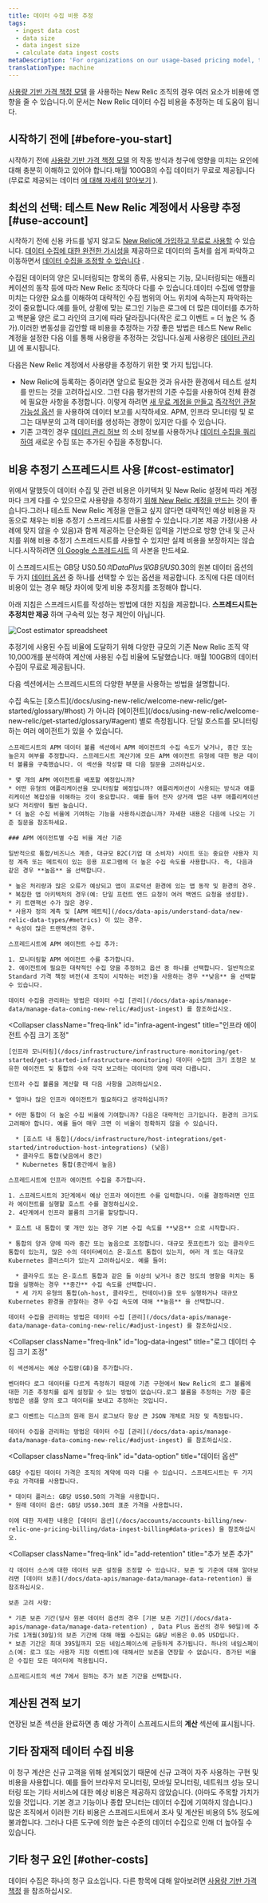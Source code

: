 ```yaml
---
title: 데이터 수집 비용 추정
tags:
  - ingest data cost
  - data size
  - data ingest size
  - calculate data ingest costs
metaDescription: 'For organizations on our usage-based pricing model, this doc helps you estimate the cost for data reported to New Relic.'
translationType: machine
---
```



[사용량 기반 가격 책정 모델](/docs/accounts/accounts-billing/new-relic-one-pricing-billing/new-relic-one-pricing-billing) 을 사용하는 New Relic 조직의 경우 여러 요소가 비용에 영향을 줄 수 있습니다.이 문서는 New Relic 데이터 수집 비용을 추정하는 데 도움이 됩니다.

## 시작하기 전에 [#before-you-start]

시작하기 전에 [사용량 기반 가격 책정 모델](/docs/accounts/accounts-billing/new-relic-one-pricing-billing/new-relic-one-pricing-billing) 의 작동 방식과 청구에 영향을 미치는 요인에 대해 충분히 이해하고 있어야 합니다.매월 100GB의 수집 데이터가 무료로 제공됩니다(무료로 제공되는 데이터 [에 대해 자세히 알아보기](/docs/accounts/accounts-billing/new-relic-one-pricing-billing/new-relic-one-pricing-billing/#free) ).

## 최선의 선택: 테스트 New Relic 계정에서 사용량 추정 [#use-account]

시작하기 전에 신용 카드를 넣지 않고도 [New Relic에 가입하고 무료로 사용할](https://newrelic.com/signup) 수 있습니다. [데이터 수집에 대한 완전한 가시성을](/docs/data-apis/manage-data/manage-data-coming-new-relic/#ui) 제공하므로 데이터의 출처를 쉽게 파악하고 이동하면서 [데이터 수집을 조정할 수 있습니다](/docs/data-apis/manage-data/manage-data-coming-new-relic/#adjust-ingest) .

수집된 데이터의 양은 모니터링되는 항목의 종류, 사용되는 기능, 모니터링되는 애플리케이션의 동작 등에 따라 New Relic 조직마다 다를 수 있습니다.데이터 수집에 영향을 미치는 다양한 요소를 이해하여 대략적인 수집 범위의 어느 위치에 속하는지 파악하는 것이 중요합니다.예를 들어, 상황에 맞는 로그인 기능은 로그에 더 많은 데이터를 추가하고 백분율 양은 로그 라인의 크기에 따라 달라집니다(작은 로그 이벤트 = 더 높은 % 증가).이러한 변동성을 감안할 때 비용을 추정하는 가장 좋은 방법은 테스트 New Relic 계정을 설정한 다음 이를 통해 사용량을 추정하는 것입니다.실제 사용량은 [데이터 관리 UI](/docs/data-apis/manage-data/manage-data-coming-new-relic) 에 표시됩니다.

다음은 New Relic 계정에서 사용량을 추정하기 위한 몇 가지 팁입니다.

* New Relic에 등록하는 중이라면 앞으로 필요한 것과 유사한 환경에서 테스트 설치를 만드는 것을 고려하십시오. 그런 다음 평가판의 기준 수집을 사용하여 전체 환경에 필요한 사항을 추정합니다. 이렇게 하려면 [새 무료 계정을 만들고](https://newrelic.com/signup) [즉각적인 관찰 가능성 옵션](https://newrelic.com/instant-observability/) 을 사용하여 데이터 보고를 시작하세요. APM, 인프라 모니터링 및 로그는 대부분의 고객 데이터를 생성하는 경향이 있지만 다를 수 있습니다.
* 기존 고객인 경우 [데이터 관리 허브](/docs/data-apis/manage-data/manage-your-data/#where-to-find-the-data-management-hub) 의 소비 정보를 사용하거나 [데이터 수집을 쿼리하여](/docs/accounts/accounts-billing/new-relic-one-pricing-billing/usage-queries-alerts) 새로운 수집 또는 추가된 수집을 추정합니다.

## 비용 추정기 스프레드시트 사용 [#cost-estimator]

위에서 말했듯이 데이터 수집 및 관련 비용은 아키텍처 및 New Relic 설정에 따라 계정마다 크게 다를 수 있으므로 사용량을 추정하기 [위해 New Relic 계정을 만드는](#use-account) 것이 좋습니다.그러나 테스트 New Relic 계정을 만들고 싶지 않다면 대략적인 예상 비용을 자동으로 채우는 비용 추정기 스프레드시트를 사용할 수 있습니다.기본 제공 가정(사용 사례에 맞지 않을 수 있음)과 함께 제공하는 단순화된 입력을 기반으로 방향 안내 및 근사치를 위해 비용 추정기 스프레드시트를 사용할 수 있지만 실제 비용을 보장하지는 않습니다.시작하려면 [이 Google 스프레드시트](https://docs.google.com/spreadsheets/d/1natQ4YhmjDIH8YgkPblIRP2R8h07V4TNAw3EJDu91_g/edit?usp=sharing) 의 사본을 만드세요.

이 스프레드시트는 GB당 US$0.50의 Data Plus 및 GB당 US$0.30의 원본 데이터 옵션의 두 가지 [데이터 옵션](/docs/accounts/accounts-billing/new-relic-one-pricing-billing/data-ingest-billing#data-prices) 중 하나를 선택할 수 있는 옵션을 제공합니다. 조직에 다른 데이터 비용이 있는 경우 해당 차이에 맞게 비용 추정치를 조정해야 합니다.

아래 지침은 스프레드시트를 작성하는 방법에 대한 지침을 제공합니다. **스프레드시트는 추정치만 제공** 하며 구속력 있는 청구 제안이 아닙니다.

<img
  title="Cost estimator spreadsheet"
  alt="Cost estimator spreadsheet"
  src={newRelicDataIngestCostEstimator}
/>

추정기에 사용된 수집 비율에 도달하기 위해 다양한 규모의 기존 New Relic 조직 약 10,000개를 분석하여 계산에 사용된 수집 비율에 도달했습니다. 매월 100GB의 데이터 수집이 무료로 제공됩니다.

다음 섹션에서는 스프레드시트의 다양한 부분을 사용하는 방법을 설명합니다.

<CollapserGroup>
  <Collapser
    className="freq-link"
    id="apm-ingest-rates"
    title="APM 에이전트 수집 크기 조정"
  >
    수집 속도는 [호스트](/docs/using-new-relic/welcome-new-relic/get-started/glossary/#host) 가 아니라 [에이전트](/docs/using-new-relic/welcome-new-relic/get-started/glossary/#agent) 별로 측정됩니다. 단일 호스트를 모니터링하는 여러 에이전트가 있을 수 있습니다.

    스프레드시트의 APM 데이터 볼륨 섹션에서 APM 에이전트의 수집 속도가 낮거나, 중간 또는 높은지 여부를 추정합니다. 스프레드시트 계산기에 모든 APM 에이전트 유형에 대한 평균 데이터 볼륨을 구축했습니다. 이 섹션을 작성할 때 다음 질문을 고려하십시오.

    * 몇 개의 APM 에이전트를 배포할 예정입니까?
    * 어떤 유형의 애플리케이션을 모니터링할 예정입니까? 애플리케이션이 사용되는 방식과 애플리케이션 복잡성을 이해하는 것이 중요합니다. 예를 들어 전자 상거래 앱은 내부 애플리케이션보다 처리량이 훨씬 높습니다.
    * 더 높은 수집 비율에 기여하는 기능을 사용하시겠습니까? 자세한 내용은 다음에 나오는 기준 질문을 참조하세요.

    ### APM 에이전트별 수집 비율 계산 기준

    일반적으로 통합/비즈니스 계층, 대규모 B2C(기업 대 소비자) 사이트 또는 중요한 사용자 지정 계측 또는 메트릭이 있는 응용 프로그램에 더 높은 수집 속도를 사용합니다. 즉, 다음과 같은 경우 **높음** 을 선택합니다.

    * 높은 처리량과 많은 오류가 예상되고 앱이 프로덕션 환경에 있는 앱 동작 및 환경의 경우.
    * 복잡한 앱 아키텍처의 경우(예: 단일 프런트 엔드 요청이 여러 백엔드 요청을 생성함).
    * 키 트랜잭션 수가 많은 경우.
    * 사용자 정의 계측 및 [APM 메트릭](/docs/data-apis/understand-data/new-relic-data-types/#metrics) 이 있는 경우.
    * 속성이 많은 트랜잭션의 경우.

    스프레드시트에 APM 에이전트 수집 추가:

    1. 모니터링할 APM 에이전트 수를 추가합니다.
    2. 에이전트에 필요한 대략적인 수집 양을 추정하고 옵션 중 하나를 선택합니다. 일반적으로 Standard 가격 책정 버전(새 조직이 시작하는 버전)을 사용하는 경우 **낮음** 을 선택할 수 있습니다.

    데이터 수집을 관리하는 방법은 데이터 수집 [관리](/docs/data-apis/manage-data/manage-data-coming-new-relic/#adjust-ingest) 를 참조하십시오.
  </Collapser>

  <Collapser
    className="freq-link"
    id="infra-agent-ingest"
    title="인프라 에이전트 수집 크기 조정"
  >
    [인프라 모니터링](/docs/infrastructure/infrastructure-monitoring/get-started/get-started-infrastructure-monitoring) 데이터 수집의 크기 조정은 보유한 에이전트 및 통합의 수와 각각 보고하는 데이터의 양에 따라 다릅니다.

    인프라 수집 볼륨을 계산할 때 다음 사항을 고려하십시오.

    * 얼마나 많은 인프라 에이전트가 필요하다고 생각하십니까?

    * 어떤 통합이 더 높은 수집 비율에 기여합니까? 다음은 대략적인 크기입니다. 환경의 크기도 고려해야 합니다. 예를 들어 매우 크면 이 비율이 정확하지 않을 수 있습니다.

      * [호스트 내 통합](/docs/infrastructure/host-integrations/get-started/introduction-host-integrations) (낮음)
      * 클라우드 통합(낮음에서 중간)
      * Kubernetes 통합(중간에서 높음)

    스프레드시트에 인프라 에이전트 수집을 추가합니다.

    1. 스프레드시트의 3단계에서 예상 인프라 에이전트 수를 입력합니다. 이를 결정하려면 인프라 에이전트를 실행할 호스트 수를 결정하십시오.
    2. 4단계에서 인프라 볼륨의 크기를 할당합니다.

    * 호스트 내 통합이 몇 개만 있는 경우 기본 수집 속도를 **낮음** 으로 시작합니다.

    * 통합의 양과 양에 따라 중간 또는 높음으로 조정합니다. 대규모 풋프린트가 있는 클라우드 통합이 있는지, 많은 수의 데이터베이스 온-호스트 통합이 있는지, 여러 개 또는 대규모 Kubernetes 클러스터가 있는지 고려하십시오. 예를 들어:

      * 클라우드 또는 온-호스트 통합과 같은 둘 이상의 낮거나 중간 정도의 영향을 미치는 통합을 실행하는 경우 **중간** 수집 속도를 선택합니다.
      * 세 가지 유형의 통합(oh-host, 클라우드, 컨테이너)을 모두 실행하거나 대규모 Kubernetes 환경을 관찰하는 경우 수집 속도에 대해 **높음** 을 선택합니다.

    데이터 수집을 관리하는 방법은 데이터 수집 [관리](/docs/data-apis/manage-data/manage-data-coming-new-relic/#adjust-ingest) 를 참조하십시오.
  </Collapser>

  <Collapser
    className="freq-link"
    id="log-data-ingest"
    title="로그 데이터 수집 크기 조정"
  >
    이 섹션에서는 예상 수집량(GB)을 추가합니다.

    벤더마다 로그 데이터를 다르게 측정하기 때문에 기존 구현에서 New Relic의 로그 볼륨에 대한 기준 추정치를 쉽게 설정할 수 있는 방법이 없습니다.로그 볼륨을 추정하는 가장 좋은 방법은 샘플 양의 로그 데이터를 보내고 추정하는 것입니다.

    로그 이벤트는 디스크의 원래 원시 로그보다 항상 큰 JSON 개체로 저장 및 측정됩니다.

    데이터 수집을 관리하는 방법은 데이터 수집 [관리](/docs/data-apis/manage-data/manage-data-coming-new-relic/#adjust-ingest) 를 참조하십시오.
  </Collapser>

  <Collapser
    className="freq-link"
    id="data-option"
    title="데이터 옵션"
  >
    GB당 수집된 데이터 가격은 조직의 계약에 따라 다를 수 있습니다. 스프레드시트는 두 가지 주요 가격대를 사용합니다.

    * 데이터 플러스: GB당 US$0.50의 가격을 사용합니다.
    * 원래 데이터 옵션: GB당 US$0.30의 표준 가격을 사용합니다.

    이에 대한 자세한 내용은 [데이터 옵션](/docs/accounts/accounts-billing/new-relic-one-pricing-billing/data-ingest-billing#data-prices) 을 참조하십시오.
  </Collapser>

  <Collapser
    className="freq-link"
    id="add-retention"
    title="추가 보존 추가"
  >
    각 데이터 소스에 대한 데이터 보존 설정을 조정할 수 있습니다. 보존 및 기준에 대해 알아보려면 [데이터 보존](/docs/data-apis/manage-data/manage-data-retention) 을 참조하십시오.

    보존 고려 사항:

    * 기존 보존 기간(당사 원본 데이터 옵션의 경우 [기본 보존 기간](/docs/data-apis/manage-data/manage-data-retention) , Data Plus 옵션의 경우 90일)에 추가로 1개월(30일)의 보존 기간에 대해 매월 수집되는 GB당 비용은 0.05 USD입니다.
    * 보존 기간은 최대 395일까지 모든 네임스페이스에 균등하게 추가됩니다. 하나의 네임스페이스(예: 로그 또는 사용자 지정 이벤트)에 대해서만 보존을 연장할 수 없습니다. 증가된 비율은 수집된 모든 데이터에 적용됩니다.

    스프레드시트의 섹션 7에서 원하는 추가 보존 기간을 선택합니다.
  </Collapser>
</CollapserGroup>

## 계산된 견적 보기

연장된 보존 섹션을 완료하면 총 예상 가격이 스프레드시트의 **계산** 섹션에 표시됩니다.

## 기타 잠재적 데이터 수집 비용

이 청구 계산은 신규 고객을 위해 설계되었기 때문에 신규 고객이 자주 사용하는 구현 및 비용을 사용합니다. 예를 들어 브라우저 모니터링, 모바일 모니터링, 네트워크 성능 모니터링 또는 기타 서비스에 대한 예상 비용은 제공하지 않았습니다. (아마도 주목할 가치가 있을 것입니다. 기본 경고 기능이나 종합 모니터는 데이터 수집에 기여하지 않습니다.) 많은 조직에서 이러한 기타 비용은 스프레드시트에서 조사 및 계산된 비용의 5% 정도에 불과합니다. 그러나 다른 도구에 의한 높은 수준의 데이터 수집으로 인해 더 높아질 수 있습니다.

## 기타 청구 요인 [#other-costs]

데이터 수집은 하나의 청구 요소입니다. 다른 항목에 대해 알아보려면 [사용량 기반 가격 책정](/docs/accounts/accounts-billing/new-relic-one-pricing-billing/new-relic-one-pricing-billing) 을 참조하십시오.